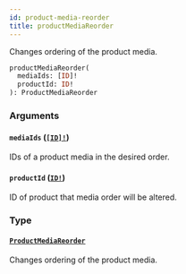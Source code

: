 ```yaml
---
id: product-media-reorder
title: productMediaReorder
---
```


Changes ordering of the product media.

```graphql
productMediaReorder(
  mediaIds: [ID]!
  productId: ID!
): ProductMediaReorder

```

### Arguments

#### `mediaIds` ([`[ID]!`](/developer/api-reference/scalars/id.mdx))

IDs of a product media in the desired order.

#### `productId` ([`ID!`](/developer/api-reference/scalars/id.mdx))

ID of product that media order will be altered.

### Type

#### [`ProductMediaReorder`](/developer/api-reference/objects/product-media-reorder.mdx)

Changes ordering of the product media.
